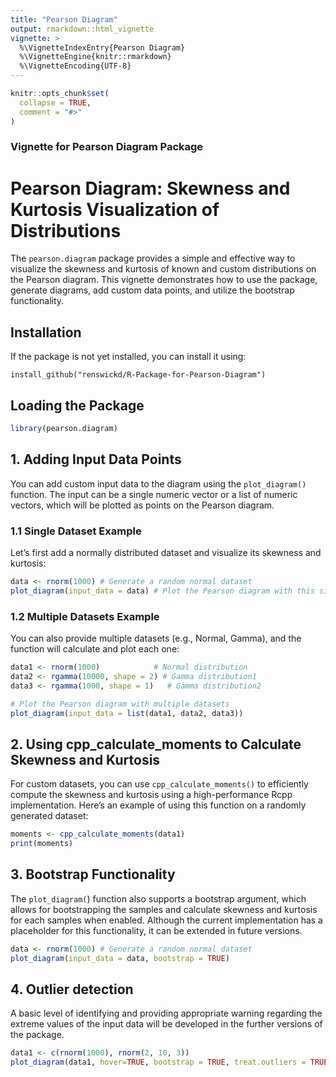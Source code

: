 ```yaml
---
title: "Pearson Diagram"
output: rmarkdown::html_vignette
vignette: >
  %\VignetteIndexEntry{Pearson Diagram}
  %\VignetteEngine{knitr::rmarkdown}
  %\VignetteEncoding{UTF-8}
---
```


```r
knitr::opts_chunk$set(
  collapse = TRUE,
  comment = "#>"
)
```

### Vignette for Pearson Diagram Package
# Pearson Diagram: Skewness and Kurtosis Visualization of Distributions
The `pearson.diagram` package provides a simple and effective way to visualize the skewness and kurtosis of known and custom distributions on the Pearson diagram. This vignette demonstrates how to use the package, generate diagrams, add custom data points, and utilize the bootstrap functionality.

## Installation
If the package is not yet installed, you can install it using:

```
install_github("renswickd/R-Package-for-Pearson-Diagram")
```
## Loading the Package
```r
library(pearson.diagram)
```

## 1. Adding Input Data Points
You can add custom input data to the diagram using the `plot_diagram()` function. The input can be a single numeric vector or a list of numeric vectors, which will be plotted as points on the Pearson diagram.

### 1.1 Single Dataset Example
Let’s first add a normally distributed dataset and visualize its skewness and kurtosis:
```r
data <- rnorm(1000) # Generate a random normal dataset
plot_diagram(input_data = data) # Plot the Pearson diagram with this single dataset
```

### 1.2 Multiple Datasets Example
You can also provide multiple datasets (e.g., Normal, Gamma), and the function will calculate and plot each one:
```r
data1 <- rnorm(1000)            # Normal distribution
data2 <- rgamma(10000, shape = 2) # Gamma distribution1
data3 <- rgamma(1000, shape = 1)   # Gamma distribution2

# Plot the Pearson diagram with multiple datasets
plot_diagram(input_data = list(data1, data2, data3))
```
## 2. Using cpp_calculate_moments to Calculate Skewness and Kurtosis
For custom datasets, you can use `cpp_calculate_moments()` to efficiently compute the skewness and kurtosis using a high-performance Rcpp implementation. Here's an example of using this function on a randomly generated dataset:
```r
moments <- cpp_calculate_moments(data1)
print(moments)
```
## 3. Bootstrap Functionality
The `plot_diagram(`) function also supports a bootstrap argument, which allows for bootstrapping the samples and calculate skewness and kurtosis for each samples when enabled. Although the current implementation has a placeholder for this functionality, it can be extended in future versions.
```r
data <- rnorm(1000) # Generate a random normal dataset
plot_diagram(input_data = data, bootstrap = TRUE)
```


## 4. Outlier detection 
A basic level of identifying and providing appropriate warning regarding the extreme values of the input data will be developed in the further versions of the package.
```r
data1 <- c(rnorm(1000), rnorm(2, 10, 3))
plot_diagram(data1, hover=TRUE, bootstrap = TRUE, treat.outliers = TRUE)
```


